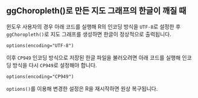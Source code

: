 ## ggChoropleth()로 만든 지도 그래프의 한글이 깨질 때

윈도우 사용자의 경우 아래 코드를 실행해 R의 인코딩 방식을 `UTF-8`로 설정한 후 `ggChoropleth()`로 지도 그래프를 생성하면 한글이 정상적으로 출력됩니다.

```
options(encoding="UTF-8")
```

이후 `CP949` 인코딩 방식으로 저장된 한글 파일을 불러오려면 아래 코드를 실행해 인코딩 방식을 다시 `CP949`로 설정해야 합니다.

```
options(encoding="CP949")
```

`options()`를 이용해 변경한 설정은 R을 재시작하면 원상 복구됩니다.

